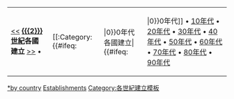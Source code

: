 {| class="toccolours" style="margin: 1em auto 1em auto"
|[[:Category:{{{3}}}世紀各國建立|<<]] '''[[{{{2}}}世紀]]各國建立''' [[:Category:{{{4}}}世紀各國建立|>>]] • 
|[[:Category:{{{1}}}{{#ifeq: {{{1}}}|||0}}0年代各國建立|{{{1}}}{{#ifeq: {{{1}}}|||0}}0年代]] • [[:Category:{{{1}}}10年代各國建立|{{{1}}}10年代]] • [[:Category:{{{1}}}20年代各國建立|{{{1}}}20年代]] • [[:Category:{{{1}}}30年代各國建立|{{{1}}}30年代]] • [[:Category:{{{1}}}40年代各國建立|{{{1}}}40年代]] • [[:Category:{{{1}}}50年代各國建立|{{{1}}}50年代]] • [[:Category:{{{1}}}60年代各國建立|{{{1}}}60年代]] • [[:Category:{{{1}}}70年代各國建立|{{{1}}}70年代]] • [[:Category:{{{1}}}80年代各國建立|{{{1}}}80年代]] • [[:Category:{{{1}}}90年代各國建立|{{{1}}}90年代]]
|}
[[Category:{{{5}}}千紀各國建立| {{{2}}}]]
[[Category:{{{2}}}世紀建立|*by country]]
[[Category:{{{2}}}世紀各國| Establishments]]<noinclude>
[[Category:各世紀建立模板]]
</noinclude>